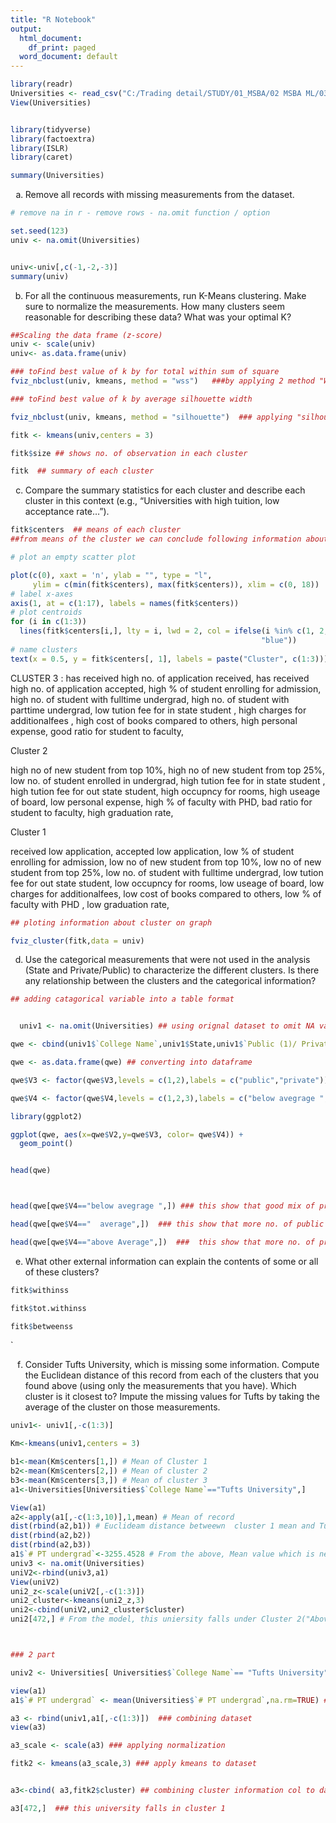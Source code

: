 ---
title: "R Notebook"
output:
  html_document:
    df_print: paged
  word_document: default
---

```{r}
library(readr)
Universities <- read_csv("C:/Trading detail/STUDY/01_MSBA/02 MSBA ML/03/Universities.csv")
View(Universities)


library(tidyverse)
library(factoextra)
library(ISLR)
library(caret)

summary(Universities)

```


a.  Remove all records with missing measurements from the dataset.
```{r}
# remove na in r - remove rows - na.omit function / option

set.seed(123)
univ <- na.omit(Universities) 


univ<-univ[,c(-1,-2,-3)]
summary(univ)
```

b. For all the continuous measurements, run K-Means clustering. Make sure to normalize the measurements. How many clusters seem reasonable for describing these data? What was your optimal K?
```{r}
##Scaling the data frame (z-score) 
univ <- scale(univ)
univ<- as.data.frame(univ)

### toFind best value of k by for total within sum of square
fviz_nbclust(univ, kmeans, method = "wss")   ###by applying 2 method "Wss" The chart shows that the elbow point 3 provides the best value for k.

### toFind best value of k by average silhouette width

fviz_nbclust(univ, kmeans, method = "silhouette")  ### applying "silhouette" method we see that 3 is the ideal number of clusters. 

fitk <- kmeans(univ,centers = 3)

fitk$size ## shows no. of observation in each cluster

fitk  ## summary of each cluster 


```


c. Compare the summary statistics for each cluster and describe each cluster in this context (e.g., “Universities with high tuition, low acceptance rate...”).



```{r}
fitk$centers  ## means of each cluster
##from means of the cluster we can conclude following information about different cluster

# plot an empty scatter plot

plot(c(0), xaxt = 'n', ylab = "", type = "l",
     ylim = c(min(fitk$centers), max(fitk$centers)), xlim = c(0, 18))
# label x-axes
axis(1, at = c(1:17), labels = names(fitk$centers))
# plot centroids
for (i in c(1:3))
  lines(fitk$centers[i,], lty = i, lwd = 2, col = ifelse(i %in% c(1, 2, 3),
                                                        "blue"))
# name clusters
text(x = 0.5, y = fitk$centers[, 1], labels = paste("Cluster", c(1:3)))

```

CLUSTER 3 :
has received high no. of application received,
has received high no. of application accepted,
high % of student enrolling for admission,
high no. of student with fulltime undergrad,
high no. of student with parttime undergrad,
low tution fee for in state student ,
high charges for additionalfees ,
high cost of books compared to others,
high personal expense,
good ratio for student to faculty,

Cluster 2 

high no of new student from top 10%,
high no of new student from top 25%,
low no. of student enrolled in undergrad,
high tution fee for in state student ,
high tution fee for out state student,
high occupncy for rooms,
high useage of board,
low personal expense,
high % of faculty with PHD, 
bad ratio for student to faculty,
high graduation rate,


Cluster 1 

received low application,
accepted low application,
low % of student enrolling for admission,
low no of new student from top 10%,
low no of new student from top 25%,
low no. of student with fulltime undergrad,
low tution fee for out state student,
low occupncy for rooms,
low useage of board,
low charges for additionalfees, 
low cost of books compared to others,
low  % of faculty with PHD ,
low graduation rate,


```{r}
## ploting information about cluster on graph

fviz_cluster(fitk,data = univ)
```


d. Use the categorical measurements that were not used in the analysis (State and Private/Public) to characterize the different clusters. Is there any relationship between the clusters and the categorical information?


```{r}
## adding catagorical variable into a table format


  univ1 <- na.omit(Universities) ## using orignal dataset to omit NA values

qwe <- cbind(univ1$`College Name`,univ1$State,univ1$`Public (1)/ Private (2)`,fitk$cluster) ### combining coloumn with cluters information and finding which university fallin which cluster

qwe <- as.data.frame(qwe) ## converting into dataframe

qwe$V3 <- factor(qwe$V3,levels = c(1,2),labels = c("public","private"))  ### defining levels for private ans public

qwe$V4 <- factor(qwe$V4,levels = c(1,2,3),labels = c("below avegrage ","above Average", "  average")) ## name cluster as different catagory

library(ggplot2)

ggplot(qwe, aes(x=qwe$V2,y=qwe$V3, color= qwe$V4)) +
  geom_point() 


head(qwe)




```


```{r}
head(qwe[qwe$V4=="below avegrage ",]) ### this show that good mix of private and  public university 
```
```{r}
head(qwe[qwe$V4=="  average",])  ### this show that more no. of public university 
```

```{r}
head(qwe[qwe$V4=="above Average",])  ###  this show that more no. of private university 
```


e. What other external information can explain the contents of some or all of these clusters?

```{r}
fitk$withinss

fitk$tot.withinss

fitk$betweenss
```


`

f. Consider Tufts University, which is missing some information. Compute the Euclidean distance of this record from each of the clusters that you found above (using only the measurements that you have). Which cluster is it closest to? Impute the missing values for Tufts by taking the average of the cluster on those measurements. 

```{r}
univ1<- univ1[,-c(1:3)]

Km<-kmeans(univ1,centers = 3)

b1<-mean(Km$centers[1,]) # Mean of Cluster 1
b2<-mean(Km$centers[2,]) # Mean of cluster 2
b3<-mean(Km$centers[3,]) # Mean of cluster 3
a1<-Universities[Universities$`College Name`=="Tufts University",]

View(a1)
a2<-apply(a1[,-c(1:3,10)],1,mean) # Mean of record
dist(rbind(a2,b1)) # Euclideam distance betweewn  cluster 1 mean and Tufts university data
dist(rbind(a2,b2))
dist(rbind(a2,b3))
a1$`# PT undergrad`<-3255.4528 # From the above, Mean value which is near to cluster 1. Hence replacing the missing value with mean value
univ3 <- na.omit(Universities)
uniV2<-rbind(univ3,a1)
View(uniV2)
uni2_z<-scale(uniV2[,-c(1:3)])
uni2_cluster<-kmeans(uni2_z,3)
uni2<-cbind(uniV2,uni2_cluster$cluster)
uni2[472,] # From the model, this uniersity falls under Cluster 2("Above Average")



### 2 part

univ2 <- Universities[ Universities$`College Name`== "Tufts University",] ## selecting Tufts university from original dataset

view(a1)
a1$`# PT undergrad` <- mean(Universities$`# PT undergrad`,na.rm=TRUE) ## selecting means value from coloumn and applying it to NA value for PT undergrad

a3 <- rbind(univ1,a1[,-c(1:3)])  ### combining dataset
view(a3)

a3_scale <- scale(a3) ### applying normalization

fitk2 <- kmeans(a3_scale,3) ### apply kmeans to dataset


a3<-cbind( a3,fitk2$cluster) ## combining cluster information col to dataset to find which cluster does tufts fallunder

a3[472,]  ### this university falls in cluster 1
```

